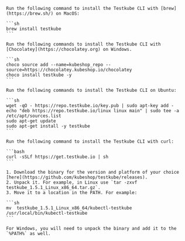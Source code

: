 
<Tabs groupId="dashboard-cli">
  <TabItem value="macos" label="MacOS" default>

    Run the following command to install the Testkube CLI with [brew](https://brew.sh/) on MacOS:

    ```sh
    brew install testkube
    ```

  </TabItem>
  <TabItem value="windows" label="Windows">

    Run the following commands to install the Testkube CLI with [Chocolatey](https://chocolatey.org) on Windows.

    ```sh
    choco source add --name=kubeshop_repo --source=https://chocolatey.kubeshop.io/chocolatey
    choco install testkube -y
    ```

  </TabItem>
  <TabItem value="ubuntu" label="Ubuntu">

    Run the following commands to install the Testkube CLI on Ubuntu:

    ```sh
    wget -qO - https://repo.testkube.io/key.pub | sudo apt-key add -
    echo "deb https://repo.testkube.io/linux linux main" | sudo tee -a /etc/apt/sources.list
    sudo apt-get update
    sudo apt-get install -y testkube
    ```

  </TabItem>
  <TabItem value="script" label="Script">

    Run the following command to install the Testkube CLI with curl:

    ```bash
    curl -sSLf https://get.testkube.io | sh
    ```

  </TabItem>
  <TabItem value="manual" label="Manual Download">

    1. Download the binary for the version and platform of your choice [here](https://github.com/kubeshop/testkube/releases).
    2. Unpack it. For example, in Linux use `tar -zxvf testkube_1.5.1_Linux_x86_64.tar.gz`.
    3. Move it to a location in the PATH. For example:

    ```sh
    mv  testkube_1.5.1_Linux_x86_64/kubectl-testkube /usr/local/bin/kubectl-testkube
    ```

    For Windows, you will need to unpack the binary and add it to the `%PATH%` as well.
  </TabItem>
</Tabs>
